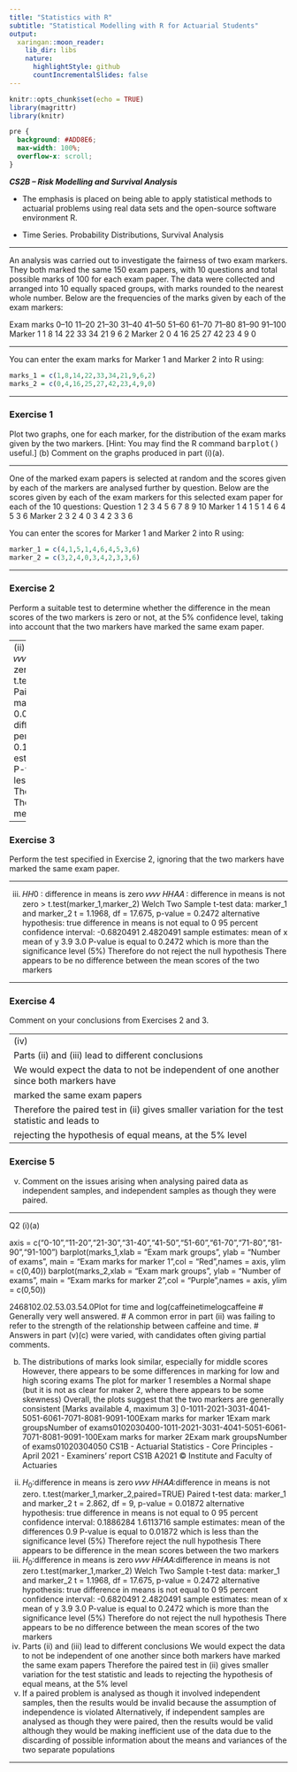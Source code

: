 ```yaml
---
title: "Statistics with R"
subtitle: "Statistical Modelling with R for Actuarial Students"
output:
  xaringan::moon_reader:
    lib_dir: libs
    nature:
      highlightStyle: github
      countIncrementalSlides: false
---
```


```r
knitr::opts_chunk$set(echo = TRUE)
library(magrittr)
library(knitr)


```

```css
pre {
  background: #ADD8E6;
  max-width: 100%;
  overflow-x: scroll;
}
```

***CS2B – Risk Modelling and Survival Analysis ***


* The emphasis is placed on being able to apply statistical methods to actuarial problems using real data sets and the open-source software environment R. 

* Time Series. Probability Distributions, Survival Analysis

---

An analysis was carried out to investigate the fairness of two exam markers. They 
both marked the same 150 exam papers, with 10 questions and total possible marks of 
100 for each exam paper. The data were collected and arranged into 10 equally spaced 
groups, with marks rounded to the nearest whole number. 
Below are the frequencies of the marks given by each of the exam markers: 

Exam marks 0–10 11–20 21–30 31–40 41–50 51–60 61–70 71–80 81–90 91–100
Marker 1 1 8 14 22 33 34 21 9 6 2 
Marker 2 0 4 16 25 27 42 23 4 9 0 
 
---
 
You can enter the exam marks for Marker 1 and Marker 2 into R using: 

```r
marks_1 = c(1,8,14,22,33,34,21,9,6,2) 
marks_2 = c(0,4,16,25,27,42,23,4,9,0)  
```

---

### Exercise 1

Plot two graphs, one for each marker, for the distribution of the exam 
marks given by the two markers. 
[Hint: You may find the R command <tt>barplot()</tt> useful.] 
(b) Comment on the graphs produced in part (i)(a). 

---

One of the marked exam papers is selected at random and the scores given by each of 
the markers are analysed further by question. Below are the scores given by each of 
the exam markers for this selected exam paper for each of the 10 questions: 
Question 1 2 3 4 5 6 7 8 9 10 
Marker 1 4 1 5 1 4 6 4 5 3 6 
Marker 2 3 2 4 0 3 4 2 3 3 6 

You can enter the scores for Marker 1 and Marker 2 into R using: 

```r
marker_1 = c(4,1,5,1,4,6,4,5,3,6) 
marker_2 = c(3,2,4,0,3,4,2,3,3,6) 
```

---

### Exercise 2

Perform a suitable test to determine whether the difference in the mean scores 
of the two markers is zero or not, at the 5% confidence level, taking into 
account that the two markers have marked the same exam paper. 

---
(ii)
𝐻𝐻0 ∶ difference in means is zero 𝑣𝑣𝑣𝑣 𝐻𝐻𝐴𝐴 ∶ difference in means is not zero.
> t.test(marker_1,marker_2,paired=TRUE) 
Paired t-test
data: marker_1 and marker_2
t = 2.862, df = 9, p-value = 0.01872
alternative hypothesis: true difference in means is not equal to 0
95 percent confidence interval:
0.1886284 1.6113716
sample estimates:
mean of the differences 
0.9
P-value is equal to 0.01872
which is less than the significance level (5%)
Therefore reject the null hypothesis
There appears to be difference in the mean scores between the two markers

---

### Exercise 3

Perform the test specified in Exercise 2, ignoring that the two markers have 
marked the same exam paper. 

---


(iii)
𝐻𝐻0 ∶ difference in means is zero 𝑣𝑣𝑣𝑣 𝐻𝐻𝐴𝐴 ∶ difference in means is not zero
> t.test(marker_1,marker_2) 
Welch Two Sample t-test
data: marker_1 and marker_2
t = 1.1968, df = 17.675, p-value = 0.2472
alternative hypothesis: true difference in means is not equal to 0
95 percent confidence interval:
-0.6820491 2.4820491
sample estimates:
mean of x mean of y 
 3.9 3.0
P-value is equal to 0.2472
which is more than the significance level (5%)
Therefore do not reject the null hypothesis
There appears to be no difference between the mean scores of the two markers

---

### Exercise 4

Comment on your conclusions from Exercises 2 and 3. 

---
(iv)
Parts (ii) and (iii) lead to different conclusions
We would expect the data to not be independent of one another since both markers have 
marked the same exam papers
Therefore the paired test in (ii) gives smaller variation for the test statistic and leads to 
rejecting the hypothesis of equal means, at the 5% level 
---

### Exercise 5
(v) Comment on the issues arising when analysing paired data as independent 
samples, and independent samples as though they were paired. 

---


Q2
(i)(a)

axis = c("0-10","11-20","21-30","31-40","41-50","51-60","61-70","71-80","81-90","91-100")
barplot(marks_1,xlab = "Exam mark groups", ylab = "Number of exams", main = "Exam marks for marker 1",col = "Red",names = axis, ylim = c(0,40)) 
barplot(marks_2,xlab = "Exam mark groups", ylab = "Number of exams", main = "Exam marks for marker 2",col = "Purple",names = axis, ylim = c(0,50)) 

2468102.02.53.03.54.0Plot for time and log(caffeinetimelogcaffeine
# Generally very well answered. 
# A common error in part (ii) was failing to refer to the strength of the relationship between caffeine and time. 
# Answers in part (v)(c) were varied, with candidates often giving partial comments.


(b)
The distributions of marks look similar, especially for middle scores 
However, there appears to be some differences in marking for low and high scoring exams
The plot for marker 1 resembles a Normal shape (but it is not as clear for maker 2, where there appears to be some skewness) 
Overall, the plots suggest that the two markers are generally consistent 
[Marks available 4, maximum 3]
0-1011-2021-3031-4041-5051-6061-7071-8081-9091-100Exam marks for marker 1Exam mark groupsNumber of exams0102030400-1011-2021-3031-4041-5051-6061-7071-8081-9091-100Exam marks for marker 2Exam mark groupsNumber of exams01020304050
CS1B - Actuarial Statistics - Core Principles - April 2021 - Examiners’ report
CS1B A2021 © Institute and Faculty of Actuaries
(ii)
$H_0$∶difference in means is zero 𝑣𝑣𝑣𝑣 𝐻𝐻𝐴𝐴∶difference in means is not zero. 
t.test(marker_1,marker_2,paired=TRUE) 
Paired t-test
data: marker_1 and marker_2
t = 2.862, df = 9, p-value = 0.01872
alternative hypothesis: true difference in means is not equal to 0
95 percent confidence interval:
0.1886284 1.6113716
sample estimates:
mean of the differences
0.9 
P-value is equal to 0.01872 
which is less than the significance level (5%) 
Therefore reject the null hypothesis 
There appears to be difference in the mean scores between the two markers 
(iii)
$H_0$∶difference in means is zero 𝑣𝑣𝑣𝑣 𝐻𝐻𝐴𝐴∶difference in means is not zero 
t.test(marker_1,marker_2) 
Welch Two Sample t-test
data: marker_1 and marker_2
t = 1.1968, df = 17.675, p-value = 0.2472
alternative hypothesis: true difference in means is not equal to 0
95 percent confidence interval:
-0.6820491 2.4820491
sample estimates:
mean of x mean of y
3.9 3.0 
P-value is equal to 0.2472 
which is more than the significance level (5%) 
Therefore do not reject the null hypothesis 
There appears to be no difference between the mean scores of the two markers 
(iv)
Parts (ii) and (iii) lead to different conclusions 
We would expect the data to not be independent of one another since both markers have marked the same exam papers 
Therefore the paired test in (ii) gives smaller variation for the test statistic and leads to rejecting the hypothesis of equal means, at the 5% level 
(v)
If a paired problem is analysed as though it involved independent samples, then the results would be invalid because the assumption of independence is violated 
Alternatively, if independent samples are analysed as though they were paired, then the results would be valid although they would be making inefficient use of the data due to the discarding of possible information about the means and variances of the two separate populations 


---